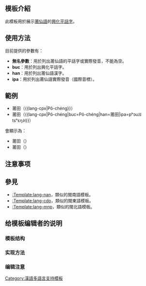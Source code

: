 <includeonly><!-- 在這裡加入模板的保護標識 --></includeonly><noinclude>{{Documentation subpage}}</noinclude>
<!-- 在本行下編輯模板說明 -->
== 模板介紹 ==
此模板用於展示[[莆仙語]]的[[興化平話字]]。
== 使用方法 ==
目前提供的參數有：
*'''無名參數'''：用於列出莆仙語的平話字或實際發音，不能為空。
*'''buc'''：用於列出興化平話字。
*'''han'''：用於列出莆仙語漢字。
*'''ipa'''：用於列出莆仙語實際發音（國際音標）。
== 範例 ==
*莆田（<nowiki>{{lang-cpx|Pô-chéng}}</nowiki>）
*莆田（<nowiki>{{lang-cpx|Pô-chéng|buc=Pô-chéng|han=莆田|ipa=pʰɔu˩˩ tsʰɛŋ˩˧}}</nowiki>）


會顯示為：

*莆田（{{lang-cpx|Pô-chéng}}）
*莆田（{{lang-cpx|Pô-chéng|buc=Pô-chéng|han=莆田|ipa=pʰɔu˩˩ tsʰɛŋ˩˧}}）

== 注意事项 ==

== 參見 ==
*[[:Template:lang-nan]]，類似的閩南語模板。
*[[:Template:lang-cdo]]，類似的閩東語模板。
*[[:Template:lang-mnp]]，類似的閩北語模板。

== 给模板编辑者的说明 ==
=== 模板结构 ===
=== 实现方法 ===
=== 编辑注意 ===
<includeonly>
<!-- 本行下加入模板的分類 -->
[[Category:漢語多語言支持模板]]
</includeonly>